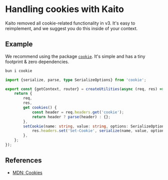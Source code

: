 # Handling cookies with Kaito

Kaito removed all cookie-related functionality in v3. It's easy to reimplement, and we suggest you do this inside of your context.

## Example

We recommend using the package [`cookie`](https://www.npmjs.com/package/cookie). It's simple and has a tiny footprint & zero dependencies.

```bash
bun i cookie
```

```ts
import {serialize, parse, type SerializeOptions} from 'cookie';

export const {getContext, router} = createUtilities(async (req, res) => {
	return {
		req,
		res,
		get cookies() {
			const header = req.headers.get('cookie');
			return header ? parse(header) : {};
		},
		setCookie(name: string, value: string, options: SerializeOptions) {
			res.headers.set('Set-Cookie', serialize(name, value, options));
		},
	};
});
```

## References

- [MDN: Cookies](https://developer.mozilla.org/en-US/docs/Web/HTTP/Headers/Cookie)
